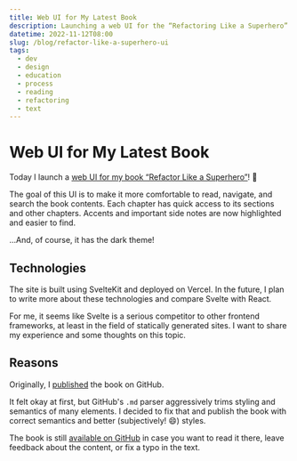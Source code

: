 ```yaml
---
title: Web UI for My Latest Book
description: Launching a web UI for the “Refactoring Like a Superhero” book.
datetime: 2022-11-12T08:00
slug: /blog/refactor-like-a-superhero-ui
tags:
  - dev
  - design
  - education
  - process
  - reading
  - refactoring
  - text
---
```


# Web UI for My Latest Book

Today I launch a [web UI for my book “Refactor Like a Superhero”](https://refactor-like-a-superhero.vercel.app/en)! 🎉

The goal of this UI is to make it more comfortable to read, navigate, and search the book contents. Each chapter has quick access to its sections and other chapters. Accents and important side notes are now highlighted and easier to find.

...And, of course, it has the dark theme!

## Technologies

The site is built using SvelteKit and deployed on Vercel. In the future, I plan to write more about these technologies and compare Svelte with React.

For me, it seems like Svelte is a serious competitor to other frontend frameworks, at least in the field of statically generated sites. I want to share my experience and some thoughts on this topic.

## Reasons

Originally, I [published](/blog/refactor-like-a-superhero/) the book on GitHub.

It felt okay at first, but GitHub's `.md` parser aggressively trims styling and semantics of many elements. I decided to fix that and publish the book with correct semantics and better (subjectively! 😄) styles.

The book is still [available on GitHub](https://github.com/bespoyasov/refactor-like-a-superhero) in case you want to read it there, leave feedback about the content, or fix a typo in the text.
